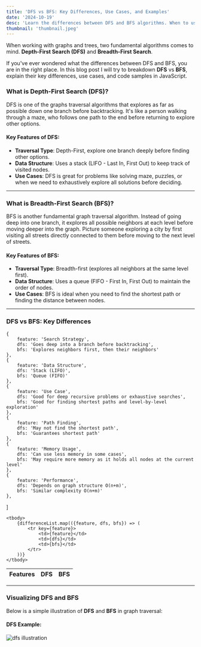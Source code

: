 ```yaml
---
title: 'DFS vs BFS: Key Differences, Use Cases, and Examples'
date: '2024-10-19'
desc: 'Learn the differences between DFS and BFS algorithms. When to use Depth-First Search or Breadth-First Search in your projects with example code in JavaScript.'
thumbnail: 'thumbnail.jpeg'
---
```


When working with graphs and trees, two fundamental algorithms comes to mind. **Depth-First Search (DFS)** and **Breadth-First Search**.

If you've ever wondered what the differences between DFS and BFS, you are in the right place. In this blog post I will try to breakdown **DFS** vs **BFS**,
explain their key differences, use cases, and code samples in JavaScript.

### What is Depth-First Search (DFS)?
DFS is one of the graphs traversal algorithms that explores as far as possible down one branch before backtracking.
It's like a person walking through a maze, who follows one path to the end before returning to explore other options.

#### Key Features of DFS:
- **Traversal Type**: Depth-First, explore one branch deeply before finding other options.
- **Data Structure**: Uses a stack (LIFO - Last In, First Out) to keep track of visited nodes.
- **Use Cases**: DFS is great for problems like solving maze, puzzles, or when we need to exhaustively explore all solutions before deciding.

***

### What is Breadth-First Search (BFS)?
BFS is another fundamental graph traversal algorithm. Instead of going deep into one branch, it explores all possible neighbors at each level before moving deeper into the graph.
Picture someone exploring a city by first visiting all streets directly connected to them before moving to the next level of streets.

#### Key Features of BFS:
- **Traversal Type**: Breadth-first (explores all neighbors at the same level first).
- **Data Structure**: Uses a queue (FIFO - First In, First Out) to maintain the order of nodes.
- **Use Cases**: BFS is ideal when you need to find the shortest path or finding the distance between nodes.

***

### DFS vs BFS: Key Differences
    {
        feature: 'Search Strategy',
        dfs: 'Goes deep into a branch before backtracking',
        bfs: 'Explores neighbors first, then their neighbors'
    },
    {
        feature: 'Data Structure',
        dfs: 'Stack (LIFO)',
        bfs: 'Queue (FIFO)'
    },
    {
        feature: 'Use Case',
        dfs: 'Good for deep recursive problems or exhaustive searches',
        bfs: 'Good for finding shortest paths and level-by-level exploration'
    },
    {
        feature: 'Path Finding',
        dfs: 'May not find the shortest path',
        bfs: 'Guarantees shortest path'
    },
    {
        feature: 'Memory Usage',
        dfs: 'Can use less memory in some cases',
        bfs: 'May require more memory as it holds all nodes at the current level'
    },
    {
        feature: 'Performance',
        dfs: 'Depends on graph structure O(n+m)',
        bfs: 'Similar complexity O(n+m)'
    },
]

<table>
    <thead>
    <tr>
        <th style={{'textAlign': 'left'}}>Features</th>
        <th style={{'textAlign': 'left'}}>DFS</th>
        <th style={{'textAlign': 'left'}}>BFS</th>
    </tr>
    </thead>

    <tbody>
        {differenceList.map(({feature, dfs, bfs}) => (
            <tr key={feature}>
                <td>{feature}</td>
                <td>{dfs}</td>
                <td>{bfs}</td>
            </tr>
        ))}
    </tbody>
</table>

***

### Visualizing DFS and BFS
Below is a simple illustration of **DFS** and **BFS** in graph traversal:

#### DFS Example:
![dfs illustration](dfs-vs-bfs/dfs.jpg)

